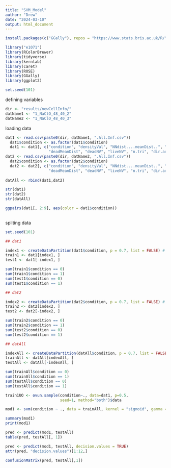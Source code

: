 ---
title: "SVM_Model"
author: "Drew"
date: "2024-03-10"
output: html_document
---
```{r}
install.packages(c("GGally"), repos = "https://www.stats.bris.ac.uk/R/")
```

```{r}
library("e1071")
library(RColorBrewer) 
library(tidyverse)   
library(kernlab)     
library(caret)
library(ROSE)
library(GGally)
library(ggplot2)
```

```{r}
set.seed(101)
```

defining variables 

```{r}

dir <- "results/newCellInfo/"
datName1 <- "1_NaClO_48_40_2"
datName2 <- "1_NaClO_48_40_3"

```

loading data 

```{r}

dat1 <- read.csv(paste0(dir, datName1, ".All.Inf.csv"))
  dat1$condition <- as.factor(dat1$condition)
  dat1 <- dat1[, c("condition", "densityVal", "NNdist....meanDist..", "liveMeanDist", 
                   "deadMeanDist", "deadNV", "liveNV", "n.tri", "dir.area" )]
dat2 <- read.csv(paste0(dir, datName2, ".All.Inf.csv"))
  dat2$condition <- as.factor(dat2$condition)
  dat2 <- dat2[, c("condition", "densityVal", "NNdist....meanDist..", "liveMeanDist", 
                   "deadMeanDist", "deadNV", "liveNV", "n.tri", "dir.area" )]
  
datAll <- rbind(dat1,dat2)  

str(dat1)
str(dat2)
str(datAll)
```

```{r}

ggpairs(dat1[, 2:9], aes(color = dat1$condition))
  
```

spliting data 

```{r}

set.seed(101)

## dat1

index1 <- createDataPartition(dat1$condition, p = 0.7, list = FALSE) # taking 40% of data
train1 <- dat1[index1, ]
test1 <- dat1[-index1, ]

sum(train1$condition == 0)
sum(train1$condition == 1)
sum(test1$condition == 0)
sum(test1$condition == 1)

## dat2

index2 <- createDataPartition(dat2$condition, p = 0.7, list = FALSE) # taking 40% of data
train2 <- dat2[index2, ]
test2 <- dat2[-index2, ]

sum(train2$condition == 0)
sum(train2$condition == 1)
sum(test2$condition == 0)
sum(test2$condition == 1)

## datAll

indexAll <- createDataPartition(datAll$condition, p = 0.7, list = FALSE) # taking 40% of data
trainAll <- datAll[indexAll, ]
testAll <- datAll[-indexAll, ]

sum(trainAll$condition == 0)
sum(trainAll$condition == 1)
sum(testAll$condition == 0)
sum(testAll$condition == 1)

```

```{r}

train1UO <- ovun.sample(condition~., data=dat1, p=0.5,
                        seed=1, method="both")$data

mod1 <- svm(condition ~ ., data = trainAll, kernel = "sigmoid", gamma = 1, cost = 1, scale = TRUE, class.weights = "inverse")

summary(mod1)
print(mod1)

pred <- predict(mod1, testAll) 
table(pred, testAll[, 1])

pred <- predict(mod1, testAll, decision.values = TRUE)
attr(pred, "decision.values")[1:12,]

confusionMatrix(pred, testAll[,1])

```


